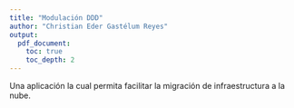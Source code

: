```yaml
---
title: "Modulación DDD"
author: "Christian Eder Gastélum Reyes"
output: 
  pdf_document:
    toc: true
    toc_depth: 2
---
```



Una aplicación la cual  permita facilitar la migración de infraestructura a la nube.

